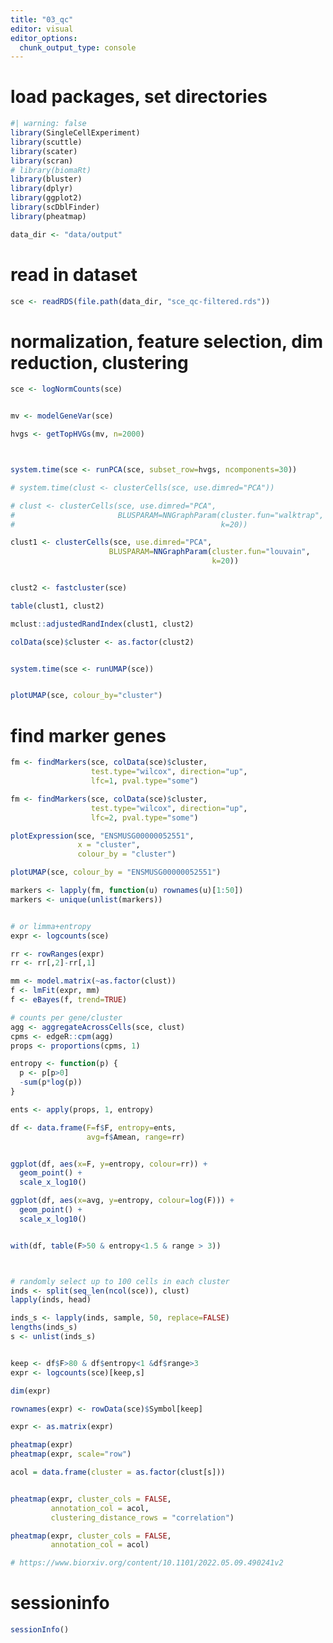 ```yaml
---
title: "03_qc"
editor: visual
editor_options: 
  chunk_output_type: console
---
```


# load packages, set directories

```r
#| warning: false
library(SingleCellExperiment)
library(scuttle)
library(scater)
library(scran)
# library(biomaRt)
library(bluster)
library(dplyr)
library(ggplot2)
library(scDblFinder)
library(pheatmap)

data_dir <- "data/output"
```

# read in dataset

```r
sce <- readRDS(file.path(data_dir, "sce_qc-filtered.rds"))
```

# normalization, feature selection, dim reduction, clustering

```r
sce <- logNormCounts(sce)


mv <- modelGeneVar(sce)

hvgs <- getTopHVGs(mv, n=2000)



system.time(sce <- runPCA(sce, subset_row=hvgs, ncomponents=30))

# system.time(clust <- clusterCells(sce, use.dimred="PCA"))

# clust <- clusterCells(sce, use.dimred="PCA",
#                       BLUSPARAM=NNGraphParam(cluster.fun="walktrap",
#                                              k=20))

clust1 <- clusterCells(sce, use.dimred="PCA",
                      BLUSPARAM=NNGraphParam(cluster.fun="louvain",
                                             k=20))


clust2 <- fastcluster(sce)

table(clust1, clust2)

mclust::adjustedRandIndex(clust1, clust2)

colData(sce)$cluster <- as.factor(clust2)


system.time(sce <- runUMAP(sce))


plotUMAP(sce, colour_by="cluster")

```

# find marker genes

```r
fm <- findMarkers(sce, colData(sce)$cluster, 
                  test.type="wilcox", direction="up",
                  lfc=1, pval.type="some")

fm <- findMarkers(sce, colData(sce)$cluster,
                  test.type="wilcox", direction="up",
                  lfc=2, pval.type="some")

plotExpression(sce, "ENSMUSG00000052551", 
               x = "cluster",
               colour_by = "cluster")

plotUMAP(sce, colour_by = "ENSMUSG00000052551")

markers <- lapply(fm, function(u) rownames(u)[1:50])
markers <- unique(unlist(markers))


# or limma+entropy
expr <- logcounts(sce)

rr <- rowRanges(expr)
rr <- rr[,2]-rr[,1]

mm <- model.matrix(~as.factor(clust))
f <- lmFit(expr, mm)
f <- eBayes(f, trend=TRUE)

# counts per gene/cluster
agg <- aggregateAcrossCells(sce, clust)
cpms <- edgeR::cpm(agg)
props <- proportions(cpms, 1)

entropy <- function(p) {
  p <- p[p>0]
  -sum(p*log(p))
}

ents <- apply(props, 1, entropy)

df <- data.frame(F=f$F, entropy=ents, 
                 avg=f$Amean, range=rr)


ggplot(df, aes(x=F, y=entropy, colour=rr)) + 
  geom_point() +
  scale_x_log10()

ggplot(df, aes(x=avg, y=entropy, colour=log(F))) + 
  geom_point() +
  scale_x_log10()


with(df, table(F>50 & entropy<1.5 & range > 3))



# randomly select up to 100 cells in each cluster
inds <- split(seq_len(ncol(sce)), clust)
lapply(inds, head)

inds_s <- lapply(inds, sample, 50, replace=FALSE)
lengths(inds_s)
s <- unlist(inds_s)


keep <- df$F>80 & df$entropy<1 &df$range>3
expr <- logcounts(sce)[keep,s]

dim(expr)

rownames(expr) <- rowData(sce)$Symbol[keep]

expr <- as.matrix(expr)

pheatmap(expr)
pheatmap(expr, scale="row")

acol = data.frame(cluster = as.factor(clust[s]))


pheatmap(expr, cluster_cols = FALSE,
         annotation_col = acol, 
         clustering_distance_rows = "correlation")

pheatmap(expr, cluster_cols = FALSE,
         annotation_col = acol)

# https://www.biorxiv.org/content/10.1101/2022.05.09.490241v2


```

# sessioninfo

```r
sessionInfo()
```
